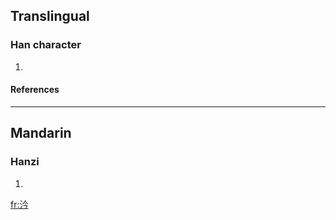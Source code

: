 ==Translingual==
===Han character===
{{Han char|rn=85|rad=水|as=04|sn=7|four=|canj=水人戈弓 (EOIN)}}
# {{defn|Han|sort=水04}}
====References====
{{Han ref|kx=0608.060|dkj=17166|dj=1001.100|hdz=31568.050|uh=6C75|ud=27765}}

----
==Mandarin==
===Hanzi===
{{cmn-hanzi|pin=[[gàn]] ([[gan4]])|wg=kan<sup>4</sup>}}
# {{defn|Mandarin}}

[[fr:汵]]